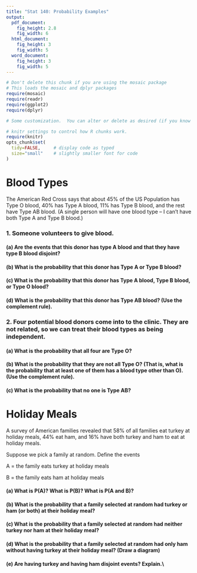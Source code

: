 ```yaml
---
title: "Stat 140: Probability Examples"
output:
  pdf_document:
    fig_height: 2.8
    fig_width: 6
  html_document:
    fig_height: 3
    fig_width: 5
  word_document:
    fig_height: 3
    fig_width: 5
---
```



```r
# Don't delete this chunk if you are using the mosaic package
# This loads the mosaic and dplyr packages
require(mosaic)
require(readr)
require(ggplot2)
require(dplyr)
```

```r
# Some customization.  You can alter or delete as desired (if you know what you are doing).

# knitr settings to control how R chunks work.
require(knitr)
opts_chunk$set(
  tidy=FALSE,     # display code as typed
  size="small"    # slightly smaller font for code
)
```

# Blood Types

The American Red Cross says that about 45% of the US Population has Type O blood, 40% has Type A blood, 11% has Type B blood, and the rest have Type AB blood.  (A single person will have one blood type -- I can't have both Type A and Type B blood.)

### 1. Someone volunteers to give blood.

#### (a) Are the events that this donor has type A blood and that they have type B blood disjoint?

\vspace{3cm}

#### (b) What is the probability that this donor has Type A or Type B blood?

\vspace{3cm}

#### (c) What is the probability that this donor has Type A blood, Type B blood, or Type O blood?

\vspace{3cm}

#### (d) What is the probability that this donor has Type AB blood? (Use the complement rule).

\vspace{3cm}

### 2. Four potential blood donors come into to the clinic.  They are not related, so we can treat their blood types as being independent.

#### (a) What is the probability that all four are Type O?

\vspace{3cm}

#### (b) What is the probability that they are not all Type O?  (That is, what is the probability that at least one of them has a blood type other than O).  (Use the complement rule).

\vspace{3cm}

#### (c) What is the probability that no one is Type AB?

\vspace{3cm}

\newpage

# Holiday Meals

A survey of American families revealed that 58\% of all families eat turkey at holiday meals, 44\% eat ham, and 16\% have both turkey and ham to eat at holiday meals.

Suppose we pick a family at random.  Define the events

A = the family eats turkey at holiday meals

B = the family eats ham at holiday meals

#### (a) What is P(A)?  What is P(B)?  What is P(A and B)?  

\vspace{3cm}

#### (b) What is the probability that a family selected at random had turkey or ham (or both) at their holiday meal?

\vspace{3cm}

#### (c) What is the probability that a family selected at random had neither turkey nor ham at their holiday meal?

\vspace{3cm}

#### (d) What is the probability that a family selected at random had only ham without having turkey at their holiday meal?  (Draw a diagram)

\vspace{3cm}

#### (e) Are having turkey and having ham disjoint events? Explain.\\

\vspace{3cm}
